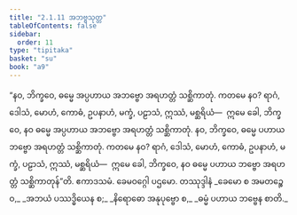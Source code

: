 ```yaml
---
title: "2.1.11 အဘဗ္ဗသုတ္တ"
tableOfContents: false
sidebar:
  order: 11
type: "tipitaka"
basket: "su"
book: "a9"
---
```



<DynamicBreadcrumb />

<Division number="62" book="a9" e="ch" v="17" p="249">

<Paragraph number="430" book="a9">
“နဝ, ဘိက္ခဝေ, ဓမ္မေ အပ္ပဟာယ အဘဗ္ဗော အရဟတ္တံ သစ္ဆိကာတုံ. ကတမေ နဝ? ရာဂံ, ဒေါသံ, မောဟံ, ကောဓံ, ဥပနာဟံ, မက္ခံ, ပဠာသံ, ဣဿံ, မစ္ဆရိယံ—  ဣမေ ခေါ, ဘိက္ခဝေ, နဝ ဓမ္မေ အပ္ပဟာယ အဘဗ္ဗော အရဟတ္တံ သစ္ဆိကာတုံ.
</Paragraph>

<Paragraph number="431" book="a9">
နဝ, ဘိက္ခဝေ, ဓမ္မေ ပဟာယ ဘဗ္ဗော အရဟတ္တံ သစ္ဆိကာတုံ. ကတမေ နဝ? ရာဂံ, ဒေါသံ, မောဟံ, ကောဓံ, ဥပနာဟံ, မက္ခံ, ပဠာသံ, ဣဿံ, မစ္ဆရိယံ—  ဣမေ ခေါ, ဘိက္ခဝေ, နဝ ဓမ္မေ ပဟာယ ဘဗ္ဗော အရဟတ္တံ သစ္ဆိကာတုန်”တိ.

</Paragraph>
</Division>

<Paragraph number="432" type="center" book="a9">
ဧကာဒသမံ.



</Paragraph>

<Paragraph number="433" type="center" book="a9">
ခေမဝဂ္ဂေါ ပဌမော.



</Paragraph>

<Paragraph number="434" type="center" book="a9">
တဿုဒ္ဒါနံ


</Paragraph>

<Paragraph number="435" type="verses" book="a9">
_ခေမော စ အမတဉ္စေဝ,_  
_အဘယံ ပဿဒ္ဓိယေန စ;_  
_နိရောဓော အနုပုဗ္ဗော စ,_  
_ဓမ္မံ ပဟာယ ဘဗ္ဗေန စာတိ._
</Paragraph>